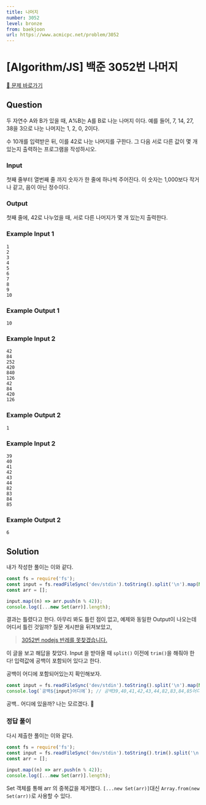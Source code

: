 ```yaml
---
title: 나머지
number: 3052
level: bronze
from: baekjoon
url: https://www.acmicpc.net/problem/3052
---
```


# [Algorithm/JS] 백준 3052번 나머지

[🔗 문제 바로가기](https://www.acmicpc.net/problem/3052)

## Question

두 자연수 A와 B가 있을 때, A%B는 A를 B로 나눈 나머지 이다. 예를 들어, 7, 14, 27, 38을 3으로 나눈 나머지는 1, 2, 0, 2이다.

수 10개를 입력받은 뒤, 이를 42로 나눈 나머지를 구한다. 그 다음 서로 다른 값이 몇 개 있는지 출력하는 프로그램을 작성하시오.

### Input

첫째 줄부터 열번째 줄 까지 숫자가 한 줄에 하나씩 주어진다. 이 숫자는 1,000보다 작거나 같고, 음이 아닌 정수이다.

### Output

첫째 줄에, 42로 나누었을 때, 서로 다른 나머지가 몇 개 있는지 출력한다.

### Example Input 1

```
1
2
3
4
5
6
7
8
9
10
```

### Example Output 1

```
10
```

### Example Input 2

```
42
84
252
420
840
126
42
84
420
126
```

### Example Output 2

```
1
```

### Example Input 2

```
39
40
41
42
43
44
82
83
84
85
```

### Example Output 2

```
6
```

## Solution

내가 작성한 풀이는 이와 같다.

```js
const fs = require('fs');
const input = fs.readFileSync('dev/stdin').toString().split('\n').map(Number);
const arr = [];

input.map((n) => arr.push(n % 42));
console.log([...new Set(arr)].length);
```

결과는 틀렸다고 한다. 아무리 봐도 틀린 점이 없고, 예제와 동일한 Output이 나오는데 어디서 틀린 것일까?
질문 게시판을 뒤져보았고,

> [3052번 nodejs 반레를 못찾겠습니다.](https://www.acmicpc.net/board/view/79488)

이 글을 보고 해답을 찾았다. Input 을 받아올 때 `split()` 이전에 `trim()`을 해줘야 한다!
입력값에 공백이 포함되어 있다고 한다.

공백이 어디에 포함되어있는지 확인해보자.

```js
const input = fs.readFileSync('dev/stdin').toString().split('\n').map(Number);
console.log(`공백${input}어디에`); // 공백39,40,41,42,43,44,82,83,84,85어디에
```

공백.. 어디에 있을까? 나는 모르겠다. 🤔

### 정답 풀이

다시 제출한 풀이는 이와 같다.

```js
const fs = require('fs');
const input = fs.readFileSync('dev/stdin').toString().trim().split('\n').map(Number);
const arr = [];

input.map((n) => arr.push(n % 42));
console.log([...new Set(arr)].length);
```

Set 객체를 통해 arr 의 중복값을 제거했다. `[...new Set(arr)]`대신 `Array.from(new Set(arr))`로 사용할 수 있다.
